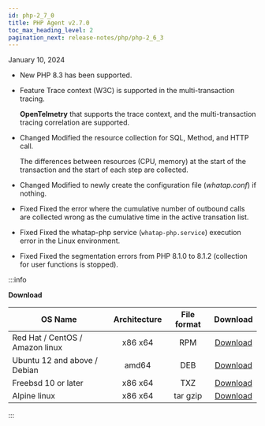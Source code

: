 ```yaml
---
id: php-2_7_0
title: PHP Agent v2.7.0
toc_max_heading_level: 2
pagination_next: release-notes/php/php-2_6_3
---
```


January 10, 2024

- <Status>New</Status> PHP 8.3 has been supported.

- <Status>Feature</Status> Trace context (W3C) is supported in the multi-transaction tracing.

  **OpenTelmetry** that supports the trace context, and the multi-transaction tracing correlation are supported.

- <Status>Changed</Status> Modified the resource collection for SQL, Method, and HTTP call.

  The differences between resources (CPU, memory) at the start of the transaction and the start of each step are collected.

- <Status>Changed</Status> Modified to newly create the configuration file (<em>whatap.conf</em>) if nothing.

- <Status>Fixed</Status> Fixed the error where the cumulative number of outbound calls are collected wrong as the cumulative time in the active transation list.

- <Status>Fixed</Status> Fixed the whatap-php service (<code>whatap-php.service</code>) execution error in the Linux environment.

- <Status>Fixed</Status> Fixed the segmentation errors from PHP 8.1.0 to 8.1.2 (collection for user functions is stopped).

:::info

**Download**

| OS Name                         | Architecture | File format |                                    Download                                    |
| ------------------------------- | :----------: | :---------: | :----------------------------------------------------------------------------: |
| Red Hat / CentOS / Amazon linux |    x86 x64   |     RPM     | [Download](https://repo.whatap.io/centos/6/x86_64/whatap-php-2.7-0.x86_64.rpm) |
| Ubuntu 12 and above / Debian    |     amd64    |     DEB     |  [Download](https://repo.whatap.io/debian/unstable/whatap-php_2.7.0_amd64.deb) |
| Freebsd 10 or later             |    x86 x64   |     TXZ     |       [Download](https://repo.whatap.io/freebsd/10/whatap-php-2.7.0.txz)       |
| Alpine linux                    |    x86 x64   |   tar gzip  |    [Download](https://repo.whatap.io/alpine/x86_64/whatap-php-2.7.0.tar.gz)    |

:::
 
